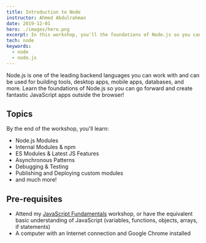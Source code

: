 ```yaml
---
title: Introduction to Node
instructor: Ahmed Abdulrahman
date: 2019-12-01
hero: ./images/hero.png
excerpt: In this workshop, you'll the foundations of Node.js so you can go forward and create fantastic JavaScript apps outside the browser!
tech: node
keywords:
  - node
  - node.js
---
```


Node.js is one of the leading backend languages you can work with and can be used for building tools, desktop apps, mobile apps, databases, and more. Learn the foundations of Node.js so you can go forward and create fantastic JavaScript apps outside the browser!

## Topics
By the end of the workshop, you'll learn:

- Node.js Modules
- Internal Modules & npm
- ES Modules & Latest JS Features
- Asynchronous Patterns
- Debugging & Testing
- Publishing and Deploying custom modules
- and much more!

## Pre-requisites
- Attend my [JavaScript Fundamentals](/workshops/javascript-fundamentals) workshop, or have the equivalent basic understanding of JavaScript (variables, functions, objects, arrays, if statements)
- A computer with an Internet connection and Google Chrome installed
